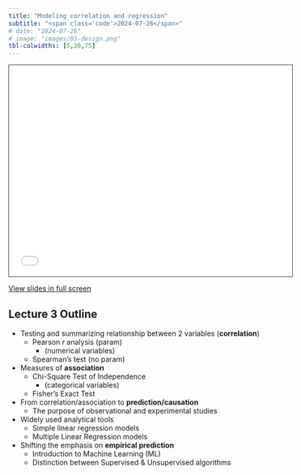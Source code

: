 ```yaml
---
title: "Modeling correlation and regression"
subtitle: "<span class='code'>2024-07-26</span>"
# date: "2024-07-26"
# image: "images/03-design.png"
tbl-colwidths: [5,20,75]
---
```


<!-- Shortcode for embedding a Quarto RevealJS presentation inside of a website -->
<!-- see [GH issue ](https://github.com/quarto-dev/quarto-cli/discussions/7410) -->

<!-- ```{=html} -->
<!-- <iframe class="slide-deck" src="../lectures_slides/03-design.html" height="420" width="747" style="border: 1px solid #2e3846;"></iframe> -->
<!-- ``` -->
 

<!-- 1/2 DIAPOSITIVA STD (16:9) --> 
<!-- ```{=html} -->
<!-- <iframe class="slide-deck" src="../lectures_slides/Lecture_00.pdf" height="420" width="747" style="border: 1px solid #2e3846;"></iframe> -->
<!-- ``` -->

<!-- 2/2 DIAPOSITIVA STD (4:3) -->
```{=html}
<iframe class="slide-deck" src="../lectures_slides/Lecture_03.pdf" height="418" width="560" style="border: 1px solid #2e3846;"></iframe>
```

<a href='../lectures_slides/Lecture_03.pdf' target="_blank">View slides in full screen</a>

## Lecture 3 Outline

+ Testing and summarizing relationship between 2 variables (**correlation**)
  + Pearson $r$ analysis (param)
     + (numerical variables)
  + Spearman's test (no param)
+ Measures of **association** 
  + Chi-Square Test of Independence 
    + (categorical variables)
  + Fisher’s Exact Test
+ From correlation/association to **prediction/causation** 
  + The purpose of observational and experimental studies
+ Widely used analytical tools
  + Simple linear regression models
  + Multiple Linear Regression models
+ Shifting the emphasis on **empirical prediction** 
  + Introduction to Machine Learning (ML)
  + Distinction between Supervised & Unsupervised algorithms


